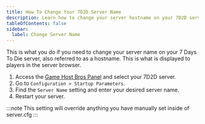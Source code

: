 ```yaml
---
title: How To Change Your 7D2D Server Name
description: Learn how to change your server hostname on your 7D2D server.
tableOfContents: false
sidebar:
  label: Change Server Name
---
```


This is what you do if you need to change your server name on your 7 Days To Die server, also referred to as a hostname. This is what is displayed to players in the server browser.

1. Access the [Game Host Bros Panel](https://panel.gamehostbros.com/) and select your 7D2D server.
2. Go to `Configuration > Startup Parameters`.
3. Find the `Server Name` setting and enter your desired server name.
4. Restart your server.

:::note
This setting will override anything you have manually set inside of server.cfg
:::